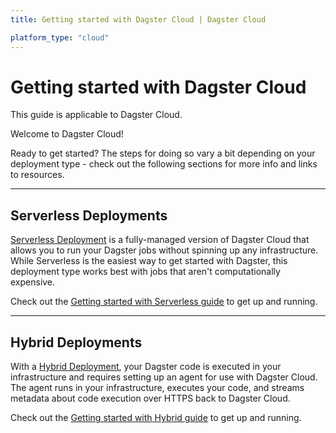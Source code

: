 ```yaml
---
title: Getting started with Dagster Cloud | Dagster Cloud

platform_type: "cloud"
---
```


# Getting started with Dagster Cloud

<Note>This guide is applicable to Dagster Cloud.</Note>

Welcome to Dagster Cloud!

Ready to get started? The steps for doing so vary a bit depending on your deployment type - check out the following sections for more info and links to resources.

---

## Serverless Deployments

[Serverless Deployment](/dagster-cloud/deployment/serverless) is a fully-managed version of Dagster Cloud that allows you to run your Dagster jobs without spinning up any infrastructure. While Serverless is the easiest way to get started with Dagster, this deployment type works best with jobs that aren't computationally expensive.

Check out the [Getting started with Serverless guide](/dagster-cloud/getting-started/getting-started-with-serverless-deployment) to get up and running.

---

## Hybrid Deployments

With a [Hybrid Deployment](/dagster-cloud/deployment/hybrid), your Dagster code is executed in your infrastructure and requires setting up an agent for use with Dagster Cloud. The agent runs in your infrastructure, executes your code, and streams metadata about code execution over HTTPS back to Dagster Cloud.

Check out the [Getting started with Hybrid guide](/dagster-cloud/getting-started/getting-started-with-hybrid-deployment) to get up and running.
